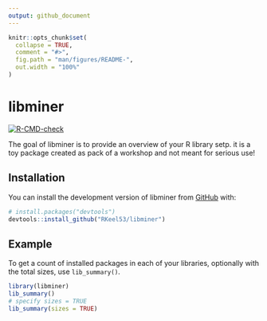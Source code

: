 ```yaml
---
output: github_document
---
```


<!-- README.md is generated from README.Rmd. Please edit that file -->

```r
knitr::opts_chunk$set(
  collapse = TRUE,
  comment = "#>",
  fig.path = "man/figures/README-",
  out.width = "100%"
)
```

# libminer

<!-- badges: start -->
[![R-CMD-check](https://github.com/RKeel53/libminer/actions/workflows/R-CMD-check.yaml/badge.svg)](https://github.com/RKeel53/libminer/actions/workflows/R-CMD-check.yaml)
<!-- badges: end -->

The goal of libminer is to provide an overview of your R library setp. it is a toy package created as pack of a workshop and not meant for serious use!

## Installation

You can install the development version of libminer from [GitHub](https://github.com/) with:

``` r
# install.packages("devtools")
devtools::install_github("RKeel53/libminer")
```

## Example

To get a count of installed packages in each of your libraries, optionally with the total sizes, use `lib_summary()`.

```r
library(libminer)
lib_summary()
# specify sizes = TRUE
lib_summary(sizes = TRUE)
```
